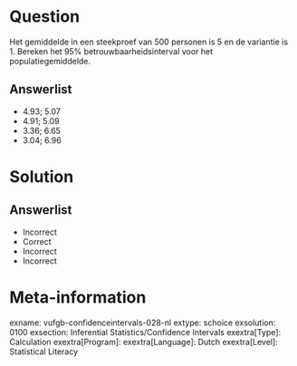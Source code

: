 Question
========
  
Het gemiddelde in een steekproef van 500 personen is 5 en de variantie is 1. Bereken het 95% betrouwbaarheidsinterval voor het populatiegemiddelde.
  
Answerlist
----------
* 4.93; 5.07
* 4.91; 5.09
* 3.36; 6.65
* 3.04; 6.96

Solution
========

Answerlist
----------
* Incorrect
* Correct
* Incorrect
* Incorrect

Meta-information
================
exname: vufgb-confidenceintervals-028-nl
extype: schoice
exsolution: 0100
exsection: Inferential Statistics/Confidence Intervals
exextra[Type]: Calculation
exextra[Program]: 
exextra[Language]: Dutch
exextra[Level]: Statistical Literacy
